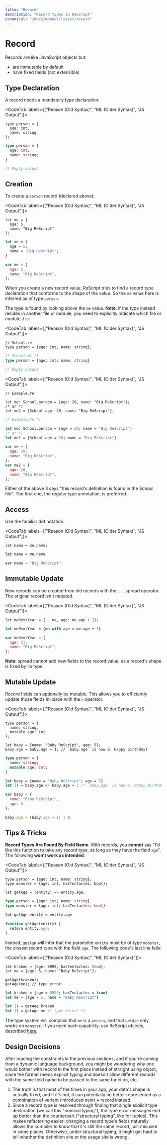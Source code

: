 ```yaml
---
title: "Record"
description: "Record types in ReScript"
canonical: "/docs/manual/latest/record"
---
```


# Record

Records are like JavaScript objects but:

- are immutable by default
- have fixed fields (not extensible)

## Type Declaration

A record needs a mandatory type declaration:

<CodeTab labels={["Reason (Old Syntax)", "ML (Older Syntax)", "JS Output"]}>

```re
type person = {
  age: int,
  name: string
};
```

```ml
type person = {
  age: int;
  name: string;
}
```

```js
// Empty output
```

</CodeTab>

## Creation

To create a `person` record (declared above):

<CodeTab labels={["Reason (Old Syntax)", "ML (Older Syntax)", "JS Output"]}>

```re
let me = {
  age: 5,
  name: "Big ReScript"
};
```

```ml
let me = {
  age = 5;
  name = "Big ReScript";
}
```

```js
var me = {
  age: 5,
  name: "Big ReScript",
};
```

</CodeTab>

When you create a new record value, ReScript tries to find a record type declaration that conforms to the shape of the value. So the `me` value here is inferred as of type `person`.

The type is found by looking above the `me` value. **Note**: if the type instead resides in another file or module, you need to explicitly indicate which file or module it is:

<CodeTab labels={["Reason (Old Syntax)", "ML (Older Syntax)", "JS Output"]}>

```re
// School.re
type person = {age: int, name: string};
```

```ml
(* School.ml *)
type person = {age: int; name: string}
```

```js
// Empty output
```

</CodeTab>

<CodeTab labels={["Reason (Old Syntax)", "ML (Older Syntax)", "JS Output"]}>

```re
// Example.re

let me: School.person = {age: 20, name: "Big ReScript"};
/* or */
let me2 = {School.age: 20, name: "Big ReScript"};
```

```ml
(* Example.re *)

let me: School.person = {age = 20; name = "Big ReScript"}
(* or *)
let me2 = {School.age = 20; name = "Big ReScript"}
```

```js
var me = {
  age: 20,
  name: "Big ReScript",
};
var me2 = {
  age: 20,
  name: "Big ReScript",
};
```

</CodeTab>

Either of the above 3 says "this record's definition is found in the School file". The first one, the regular type annotation, is preferred.

## Access

Use the familiar dot notation:

<CodeTab labels={["Reason (Old Syntax)", "ML (Older Syntax)", "JS Output"]}>

```re
let name = me.name;
```

```ml
let name = me.name
```

```js
var name = "Big ReScript";
```

</CodeTab>

## Immutable Update

New records can be created from old records with the `...` spread operator. The original record isn't mutated.

<CodeTab labels={["Reason (Old Syntax)", "ML (Older Syntax)", "JS Output"]}>

```re
let meNextYear = {...me, age: me.age + 1};
```

```ml
let meNextYear = {me with age = me.age + 1}
```

```js
var meNextYear = {
  age: 21,
  name: "Big ReScript",
};
```

</CodeTab>

**Note**: spread cannot add new fields to the record value, as a record's shape is fixed by its type.

## Mutable Update

Record fields can optionally be mutable. This allows you to efficiently update those fields in-place with the `=` operator.

<CodeTab labels={["Reason (Old Syntax)", "ML (Older Syntax)", "JS Output"]}>

```re
type person = {
  name: string,
  mutable age: int
};

let baby = {name: "Baby ReScript", age: 5};
baby.age = baby.age + 1; // `baby.age` is now 6. Happy birthday!
```

```ml
type person = {
  name: string;
  mutable age: int;
}

let baby = {name = "Baby ReScript"; age = 5}
let () = baby.age <- baby.age + 1 (* `baby.age` is now 6. Happy birthday! *)
```

```js
var baby = {
  name: "Baby ReScript",
  age: 5,
};

baby.age = (baby.age + 1) | 0;
```

</CodeTab>

## Tips & Tricks

**Record Types Are Found By Field Name**. With records, you **cannot** say "I'd like this function to take any record type, as long as they have the field `age`". The following **won't work as intended**:

<CodeTab labels={["Reason (Old Syntax)", "ML (Older Syntax)", "JS Output"]}>

```re
type person = {age: int, name: string};
type monster = {age: int, hasTentacles: bool};

let getAge = (entity) => entity.age;
```

```ml
type person = {age: int; name: string}
type monster = {age: int; hasTentacles: bool}

let getAge entity = entity.age
```

```js
function getAge(entity) {
  return entity.age;
}
```

</CodeTab>

Instead, `getAge` will infer that the parameter `entity` must be of type `monster`, the closest record type with the field `age`. The following code's last line fails:

<CodeTab labels={["Reason (Old Syntax)", "ML (Older Syntax)"]}>

```re
let kraken = {age: 9999, hasTentacles: true};
let me = {age: 5, name: "Baby ReScript"};

getAge(kraken);
getAge(me); // type error!
```

```ml
let kraken = {age = 9999; hasTentacles = true}
let me = {age = 5; name = "Baby ReScript"}

let () = getAge kraken
let () = getAge me (* type error! *)
```

</CodeTab>

The type system will complain that `me` is a `person`, and that `getAge` only works on `monster`. If you need such capability, use ReScript objects, described [here](object.md).

## Design Decisions

After reading the constraints in the previous sections, and if you're coming from a dynamic language background, you might be wondering why one would bother with record in the first place instead of straight using object, since the former needs explicit typing and doesn't allow different records with the same field name to be passed to the same function, etc.

1. The truth is that most of the times in your app, your data's shape is actually fixed, and if it's not, it can potentially be better represented as a combination of variant (introduced next) + record instead.
2. Since a record type is resolved through finding that single explicit type declaration (we call this "nominal typing"), the type error messages end up better than the counterpart ("structural typing", like for tuples). This makes refactoring easier; changing a record type's fields naturally allows the compiler to know that it's still the same record, just misused in some places. Otherwise, under structural typing, it might get hard to tell whether the definition site or the usage site is wrong.
